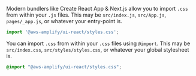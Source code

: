 
<Tabs>
<TabItem title="JS">

Modern bundlers like Create React App & Next.js allow you to import `.css` from within your `.js` files.
This may be `src/index.js`, `src/App.js`, `pages/_app.js`, or whatever your entry-point is.

```js
import '@aws-amplify/ui-react/styles.css';
```

</TabItem>
<TabItem title="CSS">

You can import `.css` from within your `.css` files using `@import`.
This may be `src/index.css`, `src/styles/styles.css`, or whatever your global stylesheet is.

```css
@import "@aws-amplify/ui-react/styles.css";
```

</TabItem>
</Tabs>
